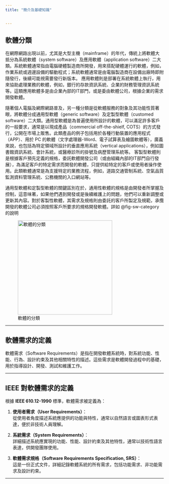 ```yaml
---
title: "簡介及基礎知識"


---
```



## 軟體分類

在網際網路出現以前，尤其是大型主機（mainframe）的年代，傳統上將軟體大抵分為系統軟體（system software）及應用軟體（application software）二大類。系統軟體通常指由電腦硬體製造商所開發，用來搭配硬體運行的軟體，例如，作業系統或週邊設備的驅動程式；系統軟體通常是由電腦製造商在設備出廠時即附隨發行，後續可能視需要發行新版本。
應用軟體則是部署在系統軟體上執行，用來協助處理業務的軟體，例如，銀行的存款資訊系統、企業的財務管理資訊系統等。這類應用軟體多是由企業內部的IT部門，或是委由軟體公司，根據企業的需求開發軟體。

隨著個人電腦及網際網路普及，另一種分類是從軟體服務的對象及其功能性質著眼，將軟體分成通用型軟體（generic software）及定製型軟體（customed software）二大類。通用型軟體是為普遍使用所設計的軟體，可以滿足許多客戶的一般要求，通常是以現成產品（commercial off-the-shielf, COTS）的方式發行，公開在市場上販售。此類產品的例子包括用於各種行動裝置的應用程式（APP）、用於 PC 的軟體（文字處理器-Word、電子試算表及繪圖軟體等），廣義來說，也包括為特定領域所設計的垂直應用系統（vertical applications），例如圖書館資訊系統、會計系統，或醫療診所的掛號及病歷管理系統等。 
客製型軟體則是根據客戶預先定義的規格，委託軟體開發公司（或由組織內部的IT部門自行發展），為滿足客戶的特定需求而開發的軟體，只提供給特定的客戶或使用者操作使用。此類軟體通常是為支援特定的業務流程，例如，道路交通管制系統、空氣品質監測資料管理系統、公務機關的入口網站等。

通用型軟體和定製型軟體的關鍵區別在於，通用性軟體的規格是由開發者所掌握及控制，這意味著，如果他們遇到開發或是後續維護上的問題，他們可以重新調整或更新其內容。對於客製性軟體，其需求及規格則由委託的客戶所製定及規範，承攬開發的軟體公司必須按照客戶所要求的規格開發軟體。詳如 @fig-sw-category 的說明

![軟體的分類](../images/sw-category.png){#fig-sw-category  fig-align="left"  width="300"}

---

## 軟體需求的定義

軟體需求（Software Requirements）是指在開發軟體系統時，對系統功能、性能、行為、設計約束及其他相關特性的描述。這些需求是軟體開發過程中的基礎，用於指導設計、開發、測試和維護工作。

---

## IEEE 對軟體需求的定義

根據 **IEEE 610.12-1990** 標準，軟體需求被定義為：

1. **使用者需求（User Requirements）**：  
   從使用者角度描述系統應提供的功能與特性，通常以自然語言或圖表形式表達，便於非技術人員理解。

2. **系統需求（System Requirements）**：  
   詳細描述系統應實現的功能、性能、設計約束及其他特性，通常以技術性語言表達，供開發團隊使用。

3. **軟體需求規格（Software Requirements Specification, SRS）**：  
   這是一份正式文件，詳細記錄軟體系統的所有需求，包括功能需求、非功能需求及設計約束。

---


